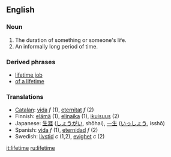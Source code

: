 ==English==

===Noun===
{{en-noun-reg}}

# The duration of something or someone's life.
# An informally long period of time.

===Derived phrases===
*[[lifetime job]]
*[[of a lifetime]]

===Translations===
*[[Catalan]]: [[vida]] ''f'' (1), [[eternitat]] ''f'' (2)
*Finnish: [[elämä]] (1), [[elinaika]] (1), [[ikuisuus]] (2)
*Japanese: [[生涯]] ([[しょうがい]], shōhai), [[一生]] ([[いっしょう]], isshō)
*Spanish: [[vida]] ''f'' (1), [[eternidad]] ''f'' (2)
*Swedish: [[livstid]] ''c'' (1,2), [[evighet]] ''c'' (2)

[[it:lifetime]]
[[ru:lifetime]]